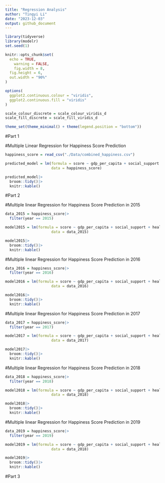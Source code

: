 ```yaml
---
title: "Regression Analysis"
author: "Tingyi Li"
date: "2023-12-03"
output: github_document
---
```


```r
library(tidyverse)
library(modelr)
set.seed(1)

knitr::opts_chunk$set(
  echo = TRUE,
	warning = FALSE,
	fig.width = 8, 
  fig.height = 6,
  out.width = "90%"
)

options(
  ggplot2.continuous.colour = "viridis",
  ggplot2.continuous.fill = "viridis"
)

scale_colour_discrete = scale_colour_viridis_d
scale_fill_discrete = scale_fill_viridis_d

theme_set(theme_minimal() + theme(legend.position = "bottom"))
```

#Part 1


#Multiple Linear Regression for Happiness Score Prediction

```r
happiness_score = read_csv("./Data/combined_happiness.csv")

predicted_model = lm(formula = score ~ gdp_per_capita + social_support + health_life_expectancy + freedom_to_make_life_choices + perception_of_corruption + generosity, 
                     data = happiness_score)

predicted_model|>
  broom::tidy()|>
  knitr::kable()

```

#Part 2

#Multiple linear Regression for Happiness Score Prediction in 2015
```r
data_2015 = happiness_score|>
  filter(year == 2015)

model2015 = lm(formula = score ~ gdp_per_capita + social_support + health_life_expectancy + freedom_to_make_life_choices + perception_of_corruption + generosity, 
                     data = data_2015)

model2015|>
  broom::tidy()|>
  knitr::kable()
```

#Multiple linear Regression for Happiness Score Prediction in 2016
```r
data_2016 = happiness_score|>
  filter(year == 2016)

model2016 = lm(formula = score ~ gdp_per_capita + social_support + health_life_expectancy + freedom_to_make_life_choices + perception_of_corruption + generosity, 
                     data = data_2016)

model2016|>
  broom::tidy()|>
  knitr::kable()
```

#Multiple linear Regression for Happiness Score Prediction in 2017
```r
data_2017 = happiness_score|>
  filter(year == 2017)

model2017 = lm(formula = score ~ gdp_per_capita + social_support + health_life_expectancy + freedom_to_make_life_choices + perception_of_corruption + generosity, 
                     data = data_2017)

model2017|>
  broom::tidy()|>
  knitr::kable()
```

#Multiple linear Regression for Happiness Score Prediction in 2018
```r
data_2018 = happiness_score|>
  filter(year == 2018)

model2018 = lm(formula = score ~ gdp_per_capita + social_support + health_life_expectancy + freedom_to_make_life_choices + perception_of_corruption + generosity, 
                     data = data_2018)

model2018|>
  broom::tidy()|>
  knitr::kable()
```

#Multiple linear Regression for Happiness Score Prediction in 2019
```r
data_2019 = happiness_score|>
  filter(year == 2019)

model2019 = lm(formula = score ~ gdp_per_capita + social_support + health_life_expectancy + freedom_to_make_life_choices + perception_of_corruption + generosity, 
                     data = data_2018)

model2019|>
  broom::tidy()|>
  knitr::kable()
```


#Part 3


